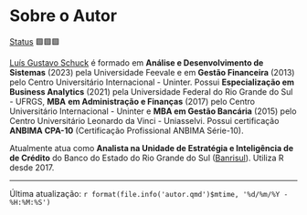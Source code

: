 # Sobre o Autor {.unnumbered}

[Status](convencoes.html#status-do-material) 🟩🟩🟩

[Luís Gustavo Schuck](http://lattes.cnpq.br/0794590310791580 "Lattes") é formado em **Análise e Desenvolvimento de Sistemas** (2023) pela Universidade Feevale e em **Gestão Financeira** (2013) pelo Centro Universitário Internacional - Uninter. Possui **Especialização em Business Analytics** (2021) pela Universidade Federal do Rio Grande do Sul - UFRGS, **MBA** **em Administração e Finanças** (2017) pelo Centro Universitário Internacional - Uninter e **MBA em Gestão Bancária** (2015) pelo Centro Universitário Leonardo da Vinci - Uniasselvi. Possui certificação **ANBIMA CPA-10** (Certificação Profissional ANBIMA Série-10).

Atualmente atua como **Analista na Unidade de Estratégia e Inteligência de de Crédito** do Banco do Estado do Rio Grande do Sul ([Banrisul](https://ri.banrisul.com.br/quem-somos/)). Utiliza R desde 2017.

------------------------------------------------------------------------

Última atualização: `r format(file.info('autor.qmd')$mtime, '%d/%m/%Y - %H:%M:%S')`

